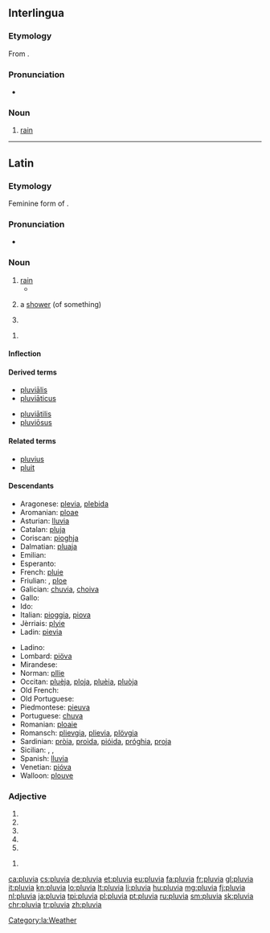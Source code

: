 ==Interlingua==

===Etymology===
From {{etyl|la|ia}} {{term|pluvia||rain|lang=la}}.

===Pronunciation===
* {{IPA|/ˈpluvja/|lang=ia}}

===Noun===
{{ia-noun|s}}

# [[rain]]

----

==Latin==
===Etymology=== 
Feminine form of {{term|pluvius|lang=la}}.  
===Pronunciation===
* {{la-pronunc|pluvia}}

===Noun===
{{la-noun|pluvia|pluviae|pluviae|f|first}}

# [[rain]]
#* {{Q|la|Lucretius|De rerum natura|6|671|quote=tempestātēs '''pluviae'''|trans=tempests of rain}}
# {{qualifier|later}} a [[shower]] (of something)
# {{inflection of|pluvia||voc|s|lang=la}}

{{la-noun-form|pluviā}}

# {{inflection of|pluvia||abl|s|lang=la}}

====Inflection====
{{la-decl-1st|pluvi}}

====Derived terms====
{{top2}}
* [[pluvialis|pluviālis]]
* [[pluviaticus|pluviāticus]]
{{mid2}}
* [[pluviatilis|pluviātilis]]
* [[pluviosus|pluviōsus]]
{{bottom}}

====Related terms====
* [[pluvius]]
* [[pluit]]

====Descendants====
{{top2}}
* Aragonese: [[plevia]], [[plebida]]
* Aromanian: [[ploae]]
* Asturian: [[lluvia]]
* Catalan: [[pluja]]
* Coriscan: [[pioghja]]
* Dalmatian: [[pluaja]]
* Emilian: {{l|egl|piôva}}
* Esperanto: {{l|eo|pluvo}}
* French: [[pluie]]
* Friulian: {{l|fur|ploie}}, [[ploe]]
* Galician: [[chuvia]], [[choiva]]
* Gallo: {{l|roa-gal|pieil}}
* Ido: {{l|io|pluvo}}
* Italian: [[pioggia]], [[piova]]
* Jèrriais: [[plyie]]
* Ladin: [[pievia]]
{{mid2}}
* Ladino: {{l|lad|luvya}}
* Lombard: [[piöva]]
* Mirandese: {{l|mwl|chuba}}
* Norman: [[pllie]]
* Occitan: [[pluèja]], [[ploja]], [[pluèia]], [[pluòja]]
* Old French: {{l|fro|pluie}}
* Old Portuguese: {{l|roa-opt|chuvia}}
* Piedmontese: [[pieuva]]
* Portuguese: [[chuva]]
* Romanian: [[ploaie]]
* Romansch: [[plievgia]], [[plievia]], [[plövgia]]
* Sardinian: [[pròia]], [[proìda]], [[pióida]], [[próghia]], [[proja]]
* Sicilian: {{l|scn|chioggia}}, {{l|scn|chiova}}, {{l|scn|chioggi}}
* Spanish: [[lluvia]]
* Venetian: [[pióva]]
* Walloon: [[plouve]]
{{bottom}}

===Adjective===
{{la-adj-form|pluvia}}

# {{inflection of|pluvius||f|nom|s|lang=la}}
# {{inflection of|pluvius||f|voc|s|lang=la}}
# {{inflection of|pluvius||n|nom|p|lang=la}}
# {{inflection of|pluvius||n|acc|p|lang=la}}
# {{inflection of|pluvius||n|voc|p|lang=la}}

{{la-adj-form|pluviā}}

# {{inflection of|pluvius||f|abl|s|lang=la}}

[[Category:la:Weather]]

[[ca:pluvia]]
[[cs:pluvia]]
[[de:pluvia]]
[[et:pluvia]]
[[eu:pluvia]]
[[fa:pluvia]]
[[fr:pluvia]]
[[gl:pluvia]]
[[it:pluvia]]
[[kn:pluvia]]
[[lo:pluvia]]
[[lt:pluvia]]
[[li:pluvia]]
[[hu:pluvia]]
[[mg:pluvia]]
[[fj:pluvia]]
[[nl:pluvia]]
[[ja:pluvia]]
[[tpi:pluvia]]
[[pl:pluvia]]
[[pt:pluvia]]
[[ru:pluvia]]
[[sm:pluvia]]
[[sk:pluvia]]
[[chr:pluvia]]
[[tr:pluvia]]
[[zh:pluvia]]